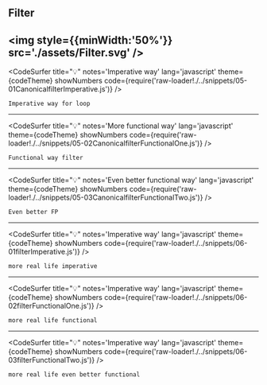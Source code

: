 


## Filter
<img style={{minWidth:'50%'}} src='./assets/Filter.svg' />
---
<CodeSurfer
title="💡"
notes='Imperative way'
lang='javascript'
theme={codeTheme}
showNumbers
code={require('raw-loader!./../snippets/05-01CanonicalfilterImperative.js')}
/>

```notes
Imperative way for loop
```
---
<CodeSurfer
title="💡"
notes='More functional way'
lang='javascript'
theme={codeTheme}
showNumbers
code={require('raw-loader!./../snippets/05-02CanonicalfilterFunctionalOne.js')}
/>

```notes
Functional way filter
```
---
<CodeSurfer
title="💡"
notes='Even better functional way'
lang='javascript'
theme={codeTheme}
showNumbers
code={require('raw-loader!./../snippets/05-03CanonicalfilterFunctionalTwo.js')}
/>

```notes
Even better FP
```
---
<CodeSurfer
title="💡"
notes='Imperative way'
lang='javascript'
theme={codeTheme}
showNumbers
code={require('raw-loader!./../snippets/06-01filterImperative.js')}
/>

```notes
more real life imperative
```
---
<CodeSurfer
title="💡"
notes='Imperative way'
lang='javascript'
theme={codeTheme}
showNumbers
code={require('raw-loader!./../snippets/06-02filterFunctionalOne.js')}
/>

```notes
more real life functional
```
---
<CodeSurfer
title="💡"
notes='Imperative way'
lang='javascript'
theme={codeTheme}
showNumbers
code={require('raw-loader!./../snippets/06-03filterFunctionalTwo.js')}
/>

```notes
more real life even better functional
```
